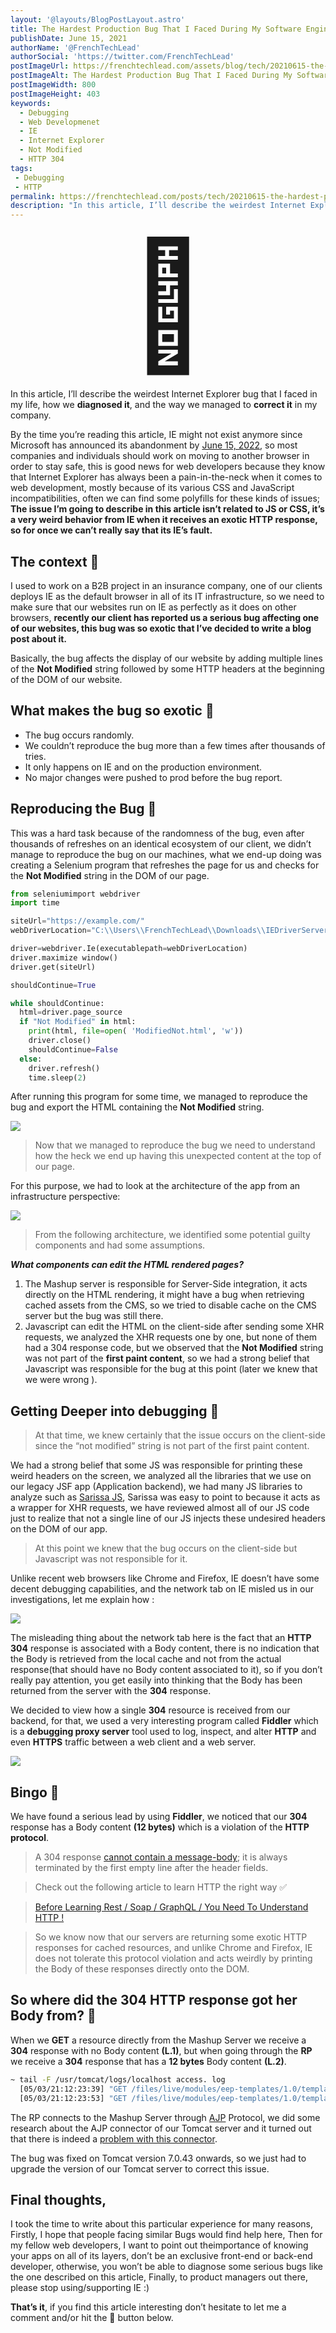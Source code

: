 ```yaml
---
layout: '@layouts/BlogPostLayout.astro'
title: The Hardest Production Bug That I Faced During My Software Engineering Career.
publishDate: June 15, 2021
authorName: '@FrenchTechLead'
authorSocial: 'https://twitter.com/FrenchTechLead'
postImageUrl: https://frenchtechlead.com/assets/blog/tech/20210615-the-hardest-production-bug/0.jpg
postImageAlt: The Hardest Production Bug That I Faced During My Software Engineering Career.
postImageWidth: 800
postImageHeight: 403
keywords:
  - Debugging
  - Web Developmenet
  - IE
  - Internet Explorer
  - Not Modified
  - HTTP 304
tags:
 - Debugging
 - HTTP
permalink: https://frenchtechlead.com/posts/tech/20210615-the-hardest-production-bug-that-i-faced-in-my-software-engineering-career/
description: "In this article, I’ll describe the weirdest Internet Explorer bug that I faced in my life, how we diagnosed it, and correct it in my company."
---
```


<div style="font-size:200px; text-align:center;">🤯</div>

In this article, I’ll describe the weirdest Internet Explorer bug that I faced in my life, how we **diagnosed it**, and the way we managed to **correct it** in my company.

<Separator/>

By the time you’re reading this article, IE might not exist anymore since Microsoft has announced its abandonment by [June 15, 2022](https://blogs.windows.com/windowsexperience/2021/05/19/the-future-of-internet-explorer-on-windows-10-is-in-microsoft-edge/), so most companies and individuals should work on moving to another browser in order to stay safe, this is good news for web developers because they know that Internet Explorer has always been a pain-in-the-neck when it comes to web development, mostly because of its various CSS and JavaScript incompatibilities, often we can find some polyfills for these kinds of issues; **The issue I’m going to describe in this article isn’t related to JS or CSS, it’s a very weird behavior from IE when it receives an exotic HTTP response, so for once we can’t really say that its IE’s fault.**

<Separator/>

## The context 📃


I used to work on a B2B project in an insurance company, one of our clients deploys IE as the default browser in all of its IT infrastructure, so we need to make sure that our websites run on IE as perfectly as it does on other browsers, **recently our client has reported us a serious bug affecting one of our websites, this bug was so exotic that I’ve decided to write a blog post about it.**

Basically, the bug affects the display of our website by adding multiple lines of the **Not Modified** string followed by some HTTP headers at the beginning of the DOM of our website.

What makes the bug so exotic 🥝
-----------------------------

*   The bug occurs randomly.
*   We couldn’t reproduce the bug more than a few times after thousands of tries.
*   It only happens on IE and on the production environment.
*   No major changes were pushed to prod before the bug report.

<Separator/>

## Reproducing the Bug 🐛

This was a hard task because of the randomness of the bug, even after thousands of refreshes on an identical ecosystem of our client, we didn’t manage to reproduce the bug on our machines, what we end-up doing was creating a Selenium program that refreshes the page for us and checks for the **Not Modified** string in the DOM of our page.

```python
from seleniumimport webdriver
import time

siteUrl="https://example.com/"
webDriverLocation="C:\\Users\\FrenchTechLead\\Downloads\\IEDriverServer.exe"

driver=webdriver.Ie(executablepath=webDriverLocation)
driver.maximize window()
driver.get(siteUrl)

shouldContinue=True

while shouldContinue:
  html=driver.page_source
  if "Not Modified" in html:
    print(html, file=open( 'ModifiedNot.html', 'w'))
    driver.close()
    shouldContinue=False
  else:
    driver.refresh()
    time.sleep(2)
```

After running this program for some time, we managed to reproduce the bug and export the HTML containing the **Not Modified** string.

<Image w="883" h="661" src={img1} t="Not Modified" />


> Now that we managed to reproduce the bug we need to understand how the heck we end up having this unexpected content at the top of our page.

For this purpose, we had to look at the architecture of the app from an infrastructure perspective:

<Image w="883" h="661" src={img2} t="Not Modified" />

> From the following architecture, we identified some potential guilty components and had some assumptions.

**_What components can edit the HTML rendered pages?_**

1.  The Mashup server is responsible for Server-Side integration, it acts directly on the HTML rendering, it might have a bug when retrieving cached assets from the CMS, so we tried to disable cache on the CMS server but the bug was still there.
2.  Javascript can edit the HTML on the client-side after sending some XHR requests, we analyzed the XHR requests one by one, but none of them had a 304 response code, but we observed that the **Not Modified** string was not part of the **first paint content**, so we had a strong belief that Javascript was responsible for the bug at this point (later we knew that we were wrong ).

<Separator/>

Getting Deeper into debugging 🧿
--------------------------------

> At that time, we knew certainly that the issue occurs on the client-side since the “not modified” string is not part of the first paint content.

We had a strong belief that some JS was responsible for printing these weird headers on the screen, we analyzed all the libraries that we use on our legacy JSF app (Application backend), we had many JS libraries to analyze such as [Sarissa JS](https://sarissa.sourceforge.io/howtos.html), Sarissa was easy to point to because it acts as a wrapper for XHR requests, we have reviewed almost all of our JS code just to realize that not a single line of our JS injects these undesired headers on the DOM of our app.

> At this point we knew that the bug occurs on the client-side but Javascript was not responsible for it.

Unlike recent web browsers like Chrome and Firefox, IE doesn’t have some decent debugging capabilities, and the network tab on IE misled us in our investigations, let me explain how :

<Image w="1400" h="392" src={img3} t="Chrome's Network Tab" />

The misleading thing about the network tab here is the fact that an **HTTP 304** response is associated with a Body content, there is no indication that the Body is retrieved from the local cache and not from the actual response(that should have no Body content associated to it), so if you don’t really pay attention, you get easily into thinking that the Body has been returned from the server with the **304** response.

We decided to view how a single **304** resource is received from our backend, for that, we used a very interesting program called **Fiddler** which is a **debugging proxy server** tool used to log, inspect, and alter **HTTP** and even **HTTPS** traffic between a web client and a web server.

<Image w="1400" h="392" src={img4} t="HTTP response in Fiddler" />

<Separator/>

Bingo  🎉
-------

We have found a serious lead by using **Fiddler**, we noticed that our **304** response has a Body content **(12 bytes)** which is a violation of the **HTTP protocol**.

> A 304 response [cannot contain a message-body](https://httpstatuses.com/304); it is always terminated by the first empty line after the header fields.

<Separator/>

> Check out the following article to learn HTTP the right way ✅

<Separator/>

> [Before Learning Rest / Soap / GraphQL / You Need To Understand HTTP !](https://mecheri-akram.medium.com/before-learning-rest-soap-graphql-you-need-to-understand-http-9eb80de6cfbf)


<Separator/>

> So we know now that our servers are returning some exotic HTTP responses for cached resources, and unlike Chrome and Firefox, IE does not tolerate this protocol violation and acts weirdly by printing the Body of these responses directly onto the DOM.

<Separator/>

So where did the 304 HTTP response got her Body from? 🍑
-----------------------------------------------------

When we **GET** a resource directly from the Mashup Server we receive a **304** response with no Body content **(L.1)**, but when going through the **RP** we receive a **304** response that has a **12 bytes** Body content **(L.2)**.
``` sh
~ tail -F /usr/tomcat/logs/localhost access. log
  [05/03/21:12:23:39] "GET /files/live/modules/eep-templates/1.0/templates/files/themes/eep-theme/images/trame.png HTTP/1.1" 304 -
  [05/03/21:12:23:53] "GET /files/live/modules/eep-templates/1.0/templates/files/themes/eep-theme/images/trame.png HTTP/1.1" 304 12
```


The RP connects to the Mashup Server through [AJP](https://en.wikipedia.org/wiki/Apache_JServ_Protocol) Protocol, we did some research about the AJP connector of our Tomcat server and it turned out that there is indeed a [problem with this connector](https://bz.apache.org/bugzilla/show_bug.cgi?id=55453).

The bug was fixed on Tomcat version 7.0.43 onwards, so we just had to upgrade the version of our Tomcat server to correct this issue.


<Separator/>

Final thoughts,
---------------

I took the time to write about this particular experience for many reasons, Firstly, I hope that people facing similar Bugs would find help here, Then for my fellow web developers, I want to point out theimportance of knowing your apps on all of its layers, don’t be an exclusive front-end or back-end developer, otherwise, you won’t be able to diagnose some serious bugs like the one described on this article, Finally, to product managers out there, please stop using/supporting IE :)

**That’s it**, if you find this article interesting don’t hesitate to let me a comment and/or hit the 👏 button below.
